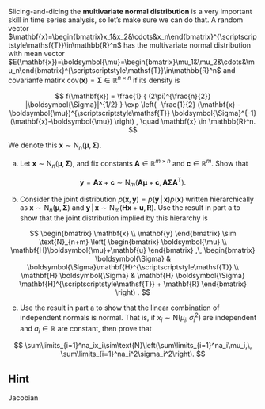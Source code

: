 Slicing-and-dicing the **multivariate normal distribution** is a very important skill in time series analysis, so let's make sure we can do that. A random vector $\mathbf{x}=\begin{bmatrix}x_1&x_2&\cdots&x_n\end{bmatrix}^{\scriptscriptstyle\mathsf{T}}\in\mathbb{R}^n$ has the multivariate normal distribution with mean vector $E(\mathbf{x})=\boldsymbol{\mu}=\begin{bmatrix}\mu_1&\mu_2&\cdots&\mu_n\end{bmatrix}^{\scriptscriptstyle\mathsf{T}}\in\mathbb{R}^n$ and covarianfe matirx $\text{cov}(\mathbf{x})=\boldsymbol{\Sigma}\in\mathbb{R}^{n\times n}$ if its density is

$$
f(\mathbf{x})
=
\frac{1}
{
(2\pi)^{\frac{n}{2}}
|\boldsymbol{\Sigma}|^{1/2}
}
\exp
\left(
-\frac{1}{2}
(\mathbf{x} - \boldsymbol{\mu})^{\scriptscriptstyle\mathsf{T}}
\boldsymbol{\Sigma}^{-1}
(\mathbf{x}-\boldsymbol{\mu})
\right)
,
\quad
\mathbf{x}
\in
\mathbb{R}^n.
$$

We denote this $\mathbf{x}\sim\text{N}_n(\boldsymbol{\mu},\,\boldsymbol{\Sigma})$.

a. Let $\mathbf{x}\sim\text{N}_n(\boldsymbol{\mu},\,\boldsymbol{\Sigma})$, and fix constants $\mathbf{A}\in\mathbb{R}^{m\times n}$ and $\mathbf{c}\in\mathbb{R}^m$. Show that 

$$
\mathbf{y}
=
\mathbf{A}
\mathbf{x}
+
\mathbf{c}
\sim
\text{N}_m
\left(
\mathbf{A}
\boldsymbol{\mu}
+
\mathbf{c}
,\,
\mathbf{A}
\boldsymbol{\Sigma}
\mathbf{A}^{\scriptscriptstyle\mathsf{T}}
\right)
.
$$

b. Consider the joint distribution $p(\mathbf{x},\,\mathbf{y})=p(\mathbf{y}\,|\,\mathbf{x})p(\mathbf{x})$ written hierarchically as $\mathbf{x}\sim\text{N}_n(\boldsymbol{\mu},\,\boldsymbol{\Sigma})$ and $\mathbf{y}\,|\,\mathbf{x}\sim\text{N}_m(\mathbf{H}\mathbf{x}+\mathbf{u},\,\mathbf{R})$. Use the result in part a to show that the joint distribution implied by this hierarchy is

$$
\begin{bmatrix}
\mathbf{x}
\\
\mathbf{y}
\end{bmatrix}
\sim
\text{N}_{n+m}
\left(
\begin{bmatrix}
\boldsymbol{\mu}
\\
\mathbf{H}\boldsymbol{\mu}+\mathbf{u}
\end{bmatrix}
,\,
\begin{bmatrix}
\boldsymbol{\Sigma}
&
\boldsymbol{\Sigma}\mathbf{H}^{\scriptscriptstyle\mathsf{T}}
\\
\mathbf{H}
\boldsymbol{\Sigma}
&
\mathbf{H}
\boldsymbol{\Sigma}
\mathbf{H}^{\scriptscriptstyle\mathsf{T}} + \mathbf{R}
\end{bmatrix}
\right)
.
$$

c. Use the result in part a to show that the linear combination of independent normals is normal. That is, if $x_i\sim\text{N}(\mu_i,\,\sigma^2_i)$ are independent and $a_i\in\mathbb{R}$ are constant, then prove that

$$
\sum\limits_{i=1}^na_ix_i\sim\text{N}\left(\sum\limits_{i=1}^na_i\mu_i,\, \sum\limits_{i=1}^na_i^2\sigma_i^2\right).
$$




::: {.callout-tip collapse="true"}
## Hint

Jacobian

:::
